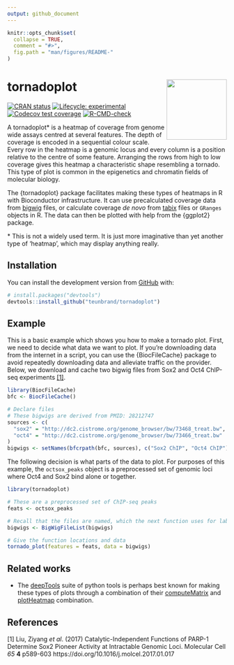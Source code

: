 ```yaml
---
output: github_document
---
```


<!-- README.md is generated from README.Rmd. Please edit that file -->

```r
knitr::opts_chunk$set(
  collapse = TRUE,
  comment = "#>",
  fig.path = "man/figures/README-"
)
```

# tornadoplot <img src='man/figures/logo.png' align="right" height="138" />

<!-- badges: start -->
[![CRAN status](https://www.r-pkg.org/badges/version/tornadoplot)](https://CRAN.R-project.org/package=tornadoplot)
[![Lifecycle: experimental](https://img.shields.io/badge/lifecycle-experimental-orange.svg)](https://lifecycle.r-lib.org/articles/stages.html#experimental)
[![Codecov test coverage](https://codecov.io/gh/teunbrand/tornadoplot/branch/master/graph/badge.svg)](https://codecov.io/gh/teunbrand/tornadoplot?branch=master)
[![R-CMD-check](https://github.com/teunbrand/tornadoplot/workflows/R-CMD-check/badge.svg)](https://github.com/teunbrand/tornadoplot/actions)
<!-- badges: end -->

A tornadoplot\* is a heatmap of coverage from genome wide assays centred at several features. The depth of coverage is encoded in a sequential colour scale. Every row in the heatmap is a genomic locus and every column is a position relative to the centre of some feature. Arranging the rows from high to low coverage gives this heatmap a characteristic shape resembling a tornado. This type of plot is common in the epigenetics and chromatin fields of molecular biology.

The {tornadoplot} package facilitates making these types of heatmaps in R with Bioconductor infrastructure. It can use precalculated coverage data from [bigwig](https://genome.ucsc.edu/goldenpath/help/bigWig.html) files, or calculate coverage *de novo* from [tabix](http://www.htslib.org/doc/tabix.html) files or `GRanges` objects in R. The data can then be plotted with help from the {ggplot2} package.

\* This is not a widely used term. It is just more imaginative than yet another type of 'heatmap', which may display anything really.

## Installation

You can install the development version from [GitHub](https://github.com/) with:

``` r
# install.packages("devtools")
devtools::install_github("teunbrand/tornadoplot")
```
## Example

This is a basic example which shows you how to make a tornado plot. First, we need to decide what data we want to plot. If you're downloading data from the internet in a script, you can use the {BiocFileCache} package to avoid repeatedly downloading data and alleviate traffic on the provider. Below, we download and cache two bigwig files from Sox2 and Oct4 ChIP-seq experiments [[1]](#1).

```r
library(BiocFileCache)
bfc <- BiocFileCache()

# Declare files
# These bigwigs are derived from PMID: 28212747
sources <- c(
  "sox2" = "http://dc2.cistrome.org/genome_browser/bw/73468_treat.bw",
  "oct4" = "http://dc2.cistrome.org/genome_browser/bw/73466_treat.bw"
)
bigwigs <- setNames(bfcrpath(bfc, sources), c("Sox2 ChIP", "Oct4 ChIP"))
```

The following decision is what parts of the data to plot. For purposes of this example, the `octsox_peaks` object is a preprocessed set of genomic loci where Oct4 and Sox2 bind alone or together.

```r
library(tornadoplot)

# These are a preprocessed set of ChIP-seq peaks
feats <- octsox_peaks

# Recall that the files are named, which the next function uses for labels
bigwigs <- BigWigFileList(bigwigs)

# Give the function locations and data
tornado_plot(features = feats, data = bigwigs)
```

## Related works

* The [deepTools](https://deeptools.readthedocs.io/en/develop/) suite of python tools is perhaps best known for making these types of plots through a combination of their [computeMatrix](https://deeptools.readthedocs.io/en/develop/content/tools/computeMatrix.html) and [plotHeatmap](https://deeptools.readthedocs.io/en/develop/content/tools/plotHeatmap.html) combination.

## References
<a id="1">[1]</a>
Liu, Ziyang *et al*. (2017)
Catalytic-Independent Functions of PARP-1 Determine Sox2 Pioneer Activity at Intractable Genomic Loci.
Molecular Cell *65* **4** p589-603 https://doi.org/10.1016/j.molcel.2017.01.017
